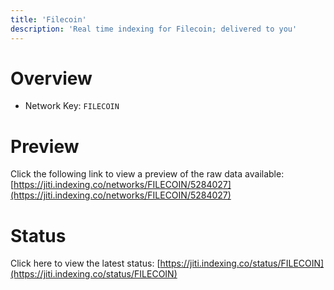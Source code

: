 ```yaml
---
title: 'Filecoin'
description: 'Real time indexing for Filecoin; delivered to you'
---
```


# Overview
- Network Key: `FILECOIN`

# Preview
Click the following link to view a preview of the raw data available: [https://jiti.indexing.co/networks/FILECOIN/5284027](https://jiti.indexing.co/networks/FILECOIN/5284027)

# Status
Click here to view the latest status: [https://jiti.indexing.co/status/FILECOIN](https://jiti.indexing.co/status/FILECOIN)
